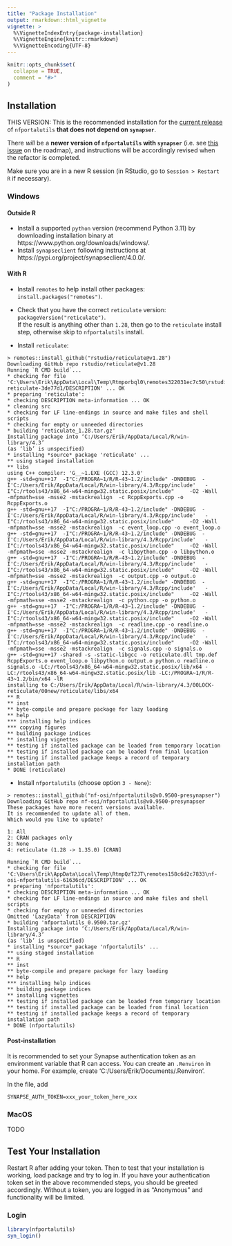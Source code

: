 ```yaml
---
title: "Package Installation"
output: rmarkdown::html_vignette
vignette: >
  %\VignetteIndexEntry{package-installation}
  %\VignetteEngine{knitr::rmarkdown}
  %\VignetteEncoding{UTF-8}
---
```


```r
knitr::opts_chunk$set(
  collapse = TRUE,
  comment = "#>"
)
```

## Installation {.tabset}

THIS VERSION:
This is the recommended installation for the [current release](https://github.com/nf-osi/nfportalutils/releases/tag/v0.9500-presynapser) of `nfportalutils` **that does not depend on `synapser`**.


There *will* be a **newer version of `nfportalutils` with `synapser`** (i.e. see [this issue](https://github.com/nf-osi/nfportalutils/issues/94) on the roadmap), and instructions will be accordingly revised when the refactor is completed.

Make sure you are in a new R session (in RStudio, go to `Session > Restart R` if necessary).

### Windows

#### Outside R

- Install a supported `python` version (recommend Python 3.11) by downloading installation binary at https://www.python.org/downloads/windows/.
- Install `synapseclient` following instructions at https://pypi.org/project/synapseclient/4.0.0/.

#### With R
- Install `remotes` to help install other packages: 
`install.packages("remotes")`.

- Check that you have the correct `reticulate` version: 
`packageVersion("reticulate")`.  
If the result is anything other than `1.28`, then go to the `reticulate` install step, otherwise skip to `nfportalutils` install.

- Install `reticulate`:
```
> remotes::install_github("rstudio/reticulate@v1.28")
Downloading GitHub repo rstudio/reticulate@v1.28
Running `R CMD build`...
* checking for file 'C:\Users\Erik\AppData\Local\Temp\Rtmporbql0\remotes322031ec7c50\rstudio-reticulate-3de77d1/DESCRIPTION' ... OK
* preparing 'reticulate':
* checking DESCRIPTION meta-information ... OK
* cleaning src
* checking for LF line-endings in source and make files and shell scripts
* checking for empty or unneeded directories
* building 'reticulate_1.28.tar.gz'
Installing package into ‘C:/Users/Erik/AppData/Local/R/win-library/4.3’
(as ‘lib’ is unspecified)
* installing *source* package 'reticulate' ...
** using staged installation
** libs
using C++ compiler: 'G__~1.EXE (GCC) 12.3.0'
g++ -std=gnu++17  -I"C:/PROGRA~1/R/R-43~1.2/include" -DNDEBUG  -I'C:/Users/Erik/AppData/Local/R/win-library/4.3/Rcpp/include'   -I"C:/rtools43/x86_64-w64-mingw32.static.posix/include"     -O2 -Wall  -mfpmath=sse -msse2 -mstackrealign  -c RcppExports.cpp -o RcppExports.o
g++ -std=gnu++17  -I"C:/PROGRA~1/R/R-43~1.2/include" -DNDEBUG  -I'C:/Users/Erik/AppData/Local/R/win-library/4.3/Rcpp/include'   -I"C:/rtools43/x86_64-w64-mingw32.static.posix/include"     -O2 -Wall  -mfpmath=sse -msse2 -mstackrealign  -c event_loop.cpp -o event_loop.o
g++ -std=gnu++17  -I"C:/PROGRA~1/R/R-43~1.2/include" -DNDEBUG  -I'C:/Users/Erik/AppData/Local/R/win-library/4.3/Rcpp/include'   -I"C:/rtools43/x86_64-w64-mingw32.static.posix/include"     -O2 -Wall  -mfpmath=sse -msse2 -mstackrealign  -c libpython.cpp -o libpython.o
g++ -std=gnu++17  -I"C:/PROGRA~1/R/R-43~1.2/include" -DNDEBUG  -I'C:/Users/Erik/AppData/Local/R/win-library/4.3/Rcpp/include'   -I"C:/rtools43/x86_64-w64-mingw32.static.posix/include"     -O2 -Wall  -mfpmath=sse -msse2 -mstackrealign  -c output.cpp -o output.o
g++ -std=gnu++17  -I"C:/PROGRA~1/R/R-43~1.2/include" -DNDEBUG  -I'C:/Users/Erik/AppData/Local/R/win-library/4.3/Rcpp/include'   -I"C:/rtools43/x86_64-w64-mingw32.static.posix/include"     -O2 -Wall  -mfpmath=sse -msse2 -mstackrealign  -c python.cpp -o python.o
g++ -std=gnu++17  -I"C:/PROGRA~1/R/R-43~1.2/include" -DNDEBUG  -I'C:/Users/Erik/AppData/Local/R/win-library/4.3/Rcpp/include'   -I"C:/rtools43/x86_64-w64-mingw32.static.posix/include"     -O2 -Wall  -mfpmath=sse -msse2 -mstackrealign  -c readline.cpp -o readline.o
g++ -std=gnu++17  -I"C:/PROGRA~1/R/R-43~1.2/include" -DNDEBUG  -I'C:/Users/Erik/AppData/Local/R/win-library/4.3/Rcpp/include'   -I"C:/rtools43/x86_64-w64-mingw32.static.posix/include"     -O2 -Wall  -mfpmath=sse -msse2 -mstackrealign  -c signals.cpp -o signals.o
g++ -std=gnu++17 -shared -s -static-libgcc -o reticulate.dll tmp.def RcppExports.o event_loop.o libpython.o output.o python.o readline.o signals.o -LC:/rtools43/x86_64-w64-mingw32.static.posix/lib/x64 -LC:/rtools43/x86_64-w64-mingw32.static.posix/lib -LC:/PROGRA~1/R/R-43~1.2/bin/x64 -lR
installing to C:/Users/Erik/AppData/Local/R/win-library/4.3/00LOCK-reticulate/00new/reticulate/libs/x64
** R
** inst
** byte-compile and prepare package for lazy loading
** help
*** installing help indices
*** copying figures
** building package indices
** installing vignettes
** testing if installed package can be loaded from temporary location
** testing if installed package can be loaded from final location
** testing if installed package keeps a record of temporary installation path
* DONE (reticulate)
```

- Install `nfportalutils` (choose option `3 - None`): 
```
> remotes::install_github("nf-osi/nfportalutils@v0.9500-presynapser")
Downloading GitHub repo nf-osi/nfportalutils@v0.9500-presynapser
These packages have more recent versions available.
It is recommended to update all of them.
Which would you like to update?

1: All                               
2: CRAN packages only                
3: None                              
4: reticulate (1.28 -> 1.35.0) [CRAN]
```

```
Running `R CMD build`...
* checking for file 'C:\Users\Erik\AppData\Local\Temp\RtmpQzT2JT\remotes158c6d2c7833\nf-osi-nfportalutils-61636cd/DESCRIPTION' ... OK
* preparing 'nfportalutils':
* checking DESCRIPTION meta-information ... OK
* checking for LF line-endings in source and make files and shell scripts
* checking for empty or unneeded directories
Omitted 'LazyData' from DESCRIPTION
* building 'nfportalutils_0.9500.tar.gz'
Installing package into ‘C:/Users/Erik/AppData/Local/R/win-library/4.3’
(as ‘lib’ is unspecified)
* installing *source* package 'nfportalutils' ...
** using staged installation
** R
** inst
** byte-compile and prepare package for lazy loading
** help
*** installing help indices
** building package indices
** installing vignettes
** testing if installed package can be loaded from temporary location
** testing if installed package can be loaded from final location
** testing if installed package keeps a record of temporary installation path
* DONE (nfportalutils)
```


#### Post-installation

It is recommended to set your Synapse authentication token as an environment variable that R can access.
You can create an `.Renviron` in your home. For example, create 'C:/Users/Erik/Documents/.Renviron'.

In the file, add 
```
SYNAPSE_AUTH_TOKEN=xxx_your_token_here_xxx
```

### MacOS

TODO



## Test Your Installation

Restart R after adding your token. 
Then to test that your installation is working, load package and try to log in. 
If you have your authentication token set in the above recommended steps, you should be greeted accordingly. 
Without a token, you are logged in as "Anonymous" and functionality will be limited. 

### Login

```r

library(nfportalutils)
syn_login()

```


